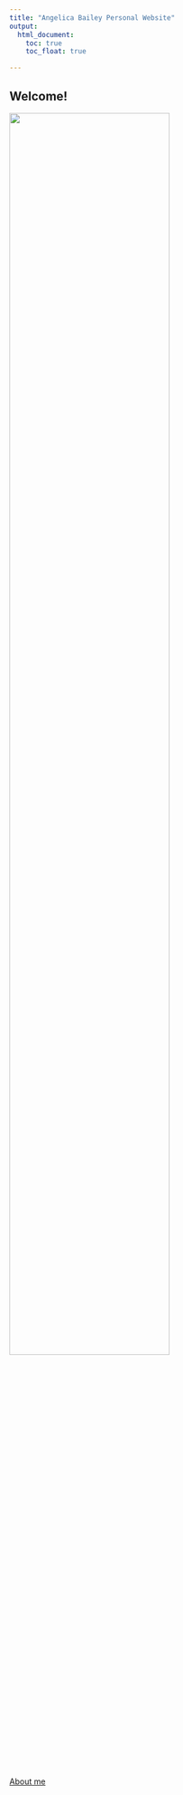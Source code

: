 ```yaml
---
title: "Angelica Bailey Personal Website"
output: 
  html_document:
    toc: true
    toc_float: true

---
```


## Welcome!

<img src="images/photo.jpeg" style="width:75%">


[About me](about.html)







